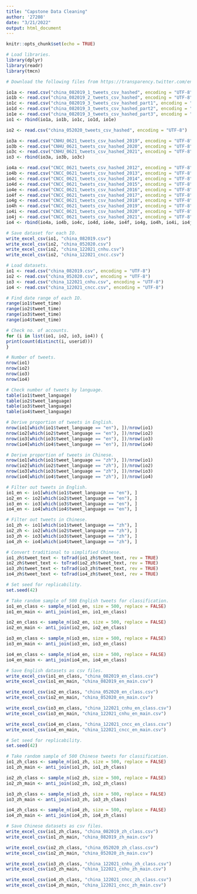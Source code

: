 ---
title: "Capstone Data Cleaning"
author: '27208'
date: "3/21/2022"
output: html_document
---

```{r setup, include=FALSE}
knitr::opts_chunk$set(echo = TRUE)
```

```{r}
# Load libraries.
library(dplyr)
library(readr)
library(tmcn)
```
```{r}
# Download the following files from https://transparency.twitter.com/en/reports/information-operations.html and read them.

io1a <- read.csv("china_082019_1_tweets_csv_hashed", encoding = "UTF-8")
io1b <- read.csv("china_082019_2_tweets_csv_hashed", encoding = "UTF-8")
io1c <- read.csv("china_082019_3_tweets_csv_hashed_part1", encoding = "UTF-8")
io1d <- read.csv("china_082019_3_tweets_csv_hashed_part2", encoding = "UTF-8")
io1e <- read.csv("china_082019_3_tweets_csv_hashed_part3", encoding = "UTF-8")
io1 <- rbind(io1a, io1b, io1c, io1d, io1e)

io2 <- read.csv("china_052020_tweets_csv_hashed", encoding = "UTF-8")

io3a <- read.csv("CNHU_0621_tweets_csv_hashed_2019", encoding = "UTF-8")
io3b <- read.csv("CNHU_0621_tweets_csv_hashed_2020", encoding = "UTF-8")
io3c <- read.csv("CNHU_0621_tweets_csv_hashed_2021", encoding = "UTF-8")
io3 <- rbind(io3a, io3b, io3c)

io4a <- read.csv("CNCC_0621_tweets_csv_hashed_2012", encoding = "UTF-8")
io4b <- read.csv("CNCC_0621_tweets_csv_hashed_2013", encoding = "UTF-8")
io4c <- read.csv("CNCC_0621_tweets_csv_hashed_2014", encoding = "UTF-8")
io4d <- read.csv("CNCC_0621_tweets_csv_hashed_2015", encoding = "UTF-8")
io4e <- read.csv("CNCC_0621_tweets_csv_hashed_2016", encoding = "UTF-8")
io4f <- read.csv("CNCC_0621_tweets_csv_hashed_2017", encoding = "UTF-8")
io4g <- read.csv("CNCC_0621_tweets_csv_hashed_2018", encoding = "UTF-8")
io4h <- read.csv("CNCC_0621_tweets_csv_hashed_2019", encoding = "UTF-8")
io4i <- read.csv("CNCC_0621_tweets_csv_hashed_2020", encoding = "UTF-8")
io4j <- read.csv("CNCC_0621_tweets_csv_hashed_2021", encoding = "UTF-8")
io4 <- rbind(io4a, io4b, io4c, io4d, io4e, io4f, io4g, io4h, io4i, io4j)
```

```{r}
# Save dataset for each IO.
write_excel_csv(io1, "china_082019.csv")
write_excel_csv(io2, "china_052020.csv")
write_excel_csv(io2, "china_122021_cnhu.csv")
write_excel_csv(io2, "china_122021_cncc.csv")
```

```{r}
# Load datasets.
io1 <- read.csv("china_082019.csv", encoding = "UTF-8")
io2 <- read.csv("china_052020.csv", encoding = "UTF-8")
io3 <- read.csv("china_122021_cnhu.csv", encoding = "UTF-8")
io4 <- read.csv("china_122021_cncc.csv", encoding = "UTF-8")
```

```{r}
# Find date range of each IO.
range(io1$tweet_time)
range(io2$tweet_time)
range(io3$tweet_time)
range(io4$tweet_time)
```

```{r}
# Check no. of accounts.
for (i in list(io1, io2, io3, io4)) {
print(count(distinct(i, userid)))
}
```

```{r}
# Number of tweets.
nrow(io1)
nrow(io2)
nrow(io3)
nrow(io4)

# Check number of tweets by language.
table(io1$tweet_language)
table(io2$tweet_language)
table(io3$tweet_language)
table(io4$tweet_language)

# Derive proportion of tweets in English.
nrow(io1[which(io1$tweet_language == "en"), ])/nrow(io1)
nrow(io2[which(io2$tweet_language == "en"), ])/nrow(io2)
nrow(io3[which(io3$tweet_language == "en"), ])/nrow(io3)
nrow(io4[which(io4$tweet_language == "en"), ])/nrow(io4)

# Derive proportion of tweets in Chinese.
nrow(io1[which(io1$tweet_language == "zh"), ])/nrow(io1)
nrow(io2[which(io2$tweet_language == "zh"), ])/nrow(io2)
nrow(io3[which(io3$tweet_language == "zh"), ])/nrow(io3)
nrow(io4[which(io4$tweet_language == "zh"), ])/nrow(io4)
```

```{r}
# Filter out tweets in English.
io1_en <- io1[which(io1$tweet_language == "en"), ]
io2_en <- io2[which(io2$tweet_language == "en"), ]
io3_en <- io3[which(io3$tweet_language == "en"), ]
io4_en <- io4[which(io4$tweet_language == "en"), ]

# Filter out tweets in Chinese.
io1_zh <- io1[which(io1$tweet_language == "zh"), ]
io2_zh <- io2[which(io2$tweet_language == "zh"), ]
io3_zh <- io3[which(io3$tweet_language == "zh"), ]
io4_zh <- io4[which(io4$tweet_language == "zh"), ]
```

```{r}
# Convert traditional to simplified Chinese.
io1_zh$tweet_text <- toTrad(io1_zh$tweet_text, rev = TRUE)
io2_zh$tweet_text <- toTrad(io2_zh$tweet_text, rev = TRUE)
io3_zh$tweet_text <- toTrad(io3_zh$tweet_text, rev = TRUE)
io4_zh$tweet_text <- toTrad(io4_zh$tweet_text, rev = TRUE)
```

```{r}
# Set seed for replicability.
set.seed(42)

# Take random sample of 500 English tweets for classification.
io1_en_class <- sample_n(io1_en, size = 500, replace = FALSE)
io1_en_main <- anti_join(io1_en, io1_en_class)

io2_en_class <- sample_n(io2_en, size = 500, replace = FALSE)
io2_en_main <- anti_join(io2_en, io2_en_class)

io3_en_class <- sample_n(io3_en, size = 500, replace = FALSE)
io3_en_main <- anti_join(io3_en, io3_en_class)

io4_en_class <- sample_n(io4_en, size = 500, replace = FALSE)
io4_en_main <- anti_join(io4_en, io4_en_class)
```

```{r}
# Save English datasets as csv files.
write_excel_csv(io1_en_class, "china_082019_en_class.csv")
write_excel_csv(io1_en_main, "china_082019_en_main.csv")

write_excel_csv(io2_en_class, "china_052020_en_class.csv")
write_excel_csv(io2_en_main, "china_052020_en_main.csv")

write_excel_csv(io3_en_class, "china_122021_cnhu_en_class.csv")
write_excel_csv(io3_en_main, "china_122021_cnhu_en_main.csv")

write_excel_csv(io4_en_class, "china_122021_cncc_en_class.csv")
write_excel_csv(io4_en_main, "china_122021_cncc_en_main.csv")
```

```{r}
# Set seed for replicability.
set.seed(42)

# Take random sample of 500 Chinese tweets for classification.
io1_zh_class <- sample_n(io1_zh, size = 500, replace = FALSE)
io1_zh_main <- anti_join(io1_zh, io1_zh_class)

io2_zh_class <- sample_n(io2_zh, size = 500, replace = FALSE)
io2_zh_main <- anti_join(io2_zh, io2_zh_class)

io3_zh_class <- sample_n(io3_zh, size = 500, replace = FALSE)
io3_zh_main <- anti_join(io3_zh, io3_zh_class)

io4_zh_class <- sample_n(io4_zh, size = 500, replace = FALSE)
io4_zh_main <- anti_join(io4_zh, io4_zh_class)
```

```{r}
# Save Chinese datasets as csv files.
write_excel_csv(io1_zh_class, "china_082019_zh_class.csv")
write_excel_csv(io1_zh_main, "china_082019_zh_main.csv")

write_excel_csv(io2_zh_class, "china_052020_zh_class.csv")
write_excel_csv(io2_zh_main, "china_052020_zh_main.csv")

write_excel_csv(io3_zh_class, "china_122021_cnhu_zh_class.csv")
write_excel_csv(io3_zh_main, "china_122021_cnhu_zh_main.csv")

write_excel_csv(io4_zh_class, "china_122021_cncc_zh_class.csv")
write_excel_csv(io4_zh_main, "china_122021_cncc_zh_main.csv")
```
